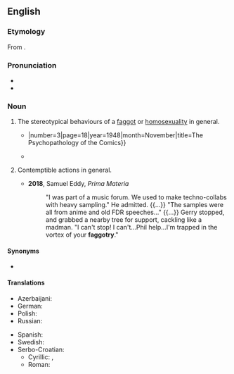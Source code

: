 ==English==

===Etymology===
From {{suffix|en|faggot|ry}}.

===Pronunciation===
* {{IPA|en|/ˈfæɡətɹi/}}
* {{audio|en|En-au-faggotry.ogg|Audio (AU)}}

===Noun===
{{en-noun|~}}

# {{lb|en|offensive|pejorative|slang}} The stereotypical behaviours of a [[faggot]] {{gloss|male homosexual}} or [[homosexuality]] in general.
#* {{quote-journal|en|journal={{w|Neurotica (magazine)|Neurotica}}|author={{w|Gershon Legman|G[ershon] Legman}}|passage=The exploitation of brutality and terror is blatantly apparent. The homosexual element lies somewhat deeper. It is not —  at least, not importantly — in the obvious '''faggotry''' of men kissing one another and saying 'I love you,' {{...}}|number=3|page=18|year=1948|month=November|title=The Psychopathology of the Comics}}
#* {{quote-journal|en|passage=Never­theless we have also observed that rebellion ignored soon falls flat, and most of these "social rebels" see the folly of their '''faggotry''' in time.|month=December|year=1962|journal={{w|Mattachine Review}}|publisher=Mattachine Society|volume=VIII|number=11 [misprint for 12]|page=35|column=1|pageurl=https://digitalassets.lib.berkeley.edu/sfbagals/Mattachine_Review/1962_Mattachine_Vol08_No12_Dec.pdf#page=21|title=Can We Change Our Swishy Brothers?|author=Richard Mayer|location=Los Angeles|issn=0465-3874}}
# {{lb|en|offensive|slang}} Contemptible actions in general.
#* '''2018''', Samuel Eddy, ''Prima Materia''
#*: "I was part of a music forum. We used to make techno-collabs with heavy sampling." He admitted. {{...}} "The samples were all from anime and old FDR speeches..." {{...}} Gerry stopped, and grabbed a nearby tree for support, cackling like a madman. "I can't stop! I can't...Phil help...I'm trapped in the vortex of your '''faggotry'''."

====Synonyms====
* {{l|en|gayness}}

====Translations====
{{trans-top|stereotypical behaviours of a faggot}}
* Azerbaijani: {{t|az|götvərənlik}}
* German: {{t|de|Geschwuchtel|n}}
* Polish: {{t+|pl|pedalstwo|n}}
* Russian: {{t|ru|пидорство|n}}
{{trans-mid}}
* Spanish: {{t|es|mariconería|f}}
* Swedish: {{t+|sv|bögeri|n}}
* Serbo-Croatian: 
** Cyrillic: {{t|sh|пе́дерство|n}}, {{t|sh|педерлук|m}}
** Roman: {{t+|sh|pederstvo|n}} {{t|sh|pederluk|m}} 
{{trans-bottom}}